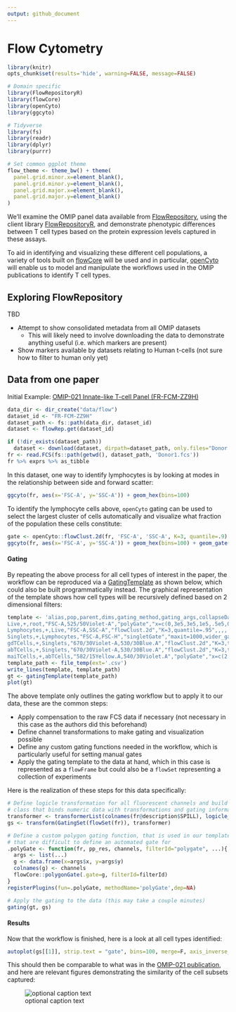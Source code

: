 ```yaml
---
output: github_document
---
```


# Flow Cytometry

```r
library(knitr)
opts_chunk$set(results='hide', warning=FALSE, message=FALSE)
```

```r
# Domain specific
library(FlowRepositoryR)
library(flowCore)
library(openCyto)
library(ggcyto)

# Tidyverse
library(fs)
library(readr)
library(dplyr)
library(purrr)
```

```r
# Set common ggplot theme
flow_theme <- theme_bw() + theme(
  panel.grid.minor.x=element_blank(),
  panel.grid.minor.y=element_blank(),
  panel.grid.major.x=element_blank(),
  panel.grid.major.y=element_blank()
)
```

We'll examine the OMIP panel data available from [FlowRepository](https://flowrepository.org/), using the client library [FlowRepositoryR](https://bioconductor.org/packages/release/bioc/html/FlowRepositoryR.html), and demonstrate phenotypic differences between T cell types based on the protein expression levels captured in these assays.

To aid in identifying and visualizing these different cell populations, a variety of tools built on [flowCore](https://bioconductor.org/packages/release/bioc/html/FlowRepositoryR.html) will be used and in particular, [openCyto](https://bioconductor.org/packages/release/bioc/html/openCyto.html) will enable us to model and manipulate the workflows used in the OMIP publications to identify T cell types.


## Exploring FlowRepository

TBD

- Attempt to show consolidated metadata from all OMIP datasets
  - This will likely need to involve downloading the data to demonstrate anything useful (i.e. which markers are present)
- Show markers available by datasets relating to Human t-cells (not sure how to filter to human only yet)


## Data from one paper

Initial Example: [OMIP-021 Innate-like T-cell Panel (FR-FCM-ZZ9H)](https://flowrepository.org/id/FR-FCM-ZZ9H)

```r
data_dir <- dir_create("data/flow")
dataset_id <- "FR-FCM-ZZ9H"
dataset_path <- fs::path(data_dir, dataset_id)
dataset <- flowRep.get(dataset_id)

if (!dir_exists(dataset_path)) 
  dataset <- download(dataset, dirpath=dataset_path, only.files="Donor.*fcs", show.progress=F)
fr <- read.FCS(fs::path(getwd(), dataset_path, 'Donor1.fcs'))
fr %>% exprs %>% as_tibble
```

In this dataset, one way to identify lymphocytes is by looking at modes in the relationship between side and forward scatter:

```r
ggcyto(fr, aes(x='FSC-A', y='SSC-A')) + geom_hex(bins=100)
```


To identify the lymphocyte cells above, ```openCyto``` gating can be used to select the largest cluster of cells automatically and visualize what fraction of the population these cells constitute:

```r
gate <- openCyto::flowClust.2d(fr, 'FSC-A', 'SSC-A', K=3, quantile=.9)
ggcyto(fr, aes(x='FSC-A', y='SSC-A')) + geom_hex(bins=100) + geom_gate(gate) + geom_stats()
```


#### Gating

By repeating the above process for all cell types of interest in the paper, the workflow can be reproduced via a [GatingTemplate](https://www.bioconductor.org/packages/devel/bioc/vignettes/openCyto/inst/doc/HowToWriteCSVTemplate.html) as shown below, which could also be built programmatically instead.  The graphical representation of the template shows how cell types will be recursively defined based on 2 dimensional filters:

```r
template <- 'alias,pop,parent,dims,gating_method,gating_args,collapseDataForGating,groupBy,preprocessing_method,preprocessing_args
Live,+,root,"FSC-A,525/50Violet-A","polyGate","x=c(0,3e5,3e5,1e5,.5e5,0),y=c(0,0,2.3,2.3,2,1.5)",,,,
Lymphocytes,+,Live,"FSC-A,SSC-A","flowClust.2d","K=3,quantile=.95",,,,
Singlets,+,Lymphocytes,"FSC-A,FSC-H","singletGate","maxit=1000,wider_gate=T,prediction_level=.999999999",,,,
gdTCells,+,Singlets,"670/30Violet-A,530/30Blue.A","flowClust.2d","K=3,target=c(2.5,2.5)",,,,
abTCells,+,Singlets,"670/30Violet-A,530/30Blue.A","flowClust.2d","K=3,target=c(2.5,1),quantile=0.95",,,,
maiTCells,+,abTCells,"582/15Yellow.A,540/30Violet.A","polyGate","x=c(2.7,5,5,2.7),y=c(2.5,2.5,5,5)",,,,'
template_path <- file_temp(ext='.csv')
write_lines(template, template_path)
gt <- gatingTemplate(template_path)
plot(gt)
```

The above template only outlines the gating workflow but to apply it to our data, these are the common steps:

- Apply compensation to the raw FCS data if necessary (not necessary in this case as the authors did this beforehand)
- Define channel transformations to make gating and visualization possible
- Define any custom gating functions needed in the workflow, which is particularly useful for setting manual gates
- Apply the gating template to the data at hand, which in this case is represented as a ```flowFrame``` but could also be a ```flowSet``` representing a collection of experiments

Here is the realization of these steps for this data specifically:

```r
# Define logicle transformation for all fluorescent channels and build a "GatingSet", which is a wrapper
# class that binds numeric data with transformations and gating information
transformer <- transformerList(colnames(fr@description$SPILL), logicle_trans())
gs <- transform(GatingSet(flowSet(fr)), transformer)

# Define a custom polygon gating function, that is used in our template to deal with situations
# that are difficult to define an automated gate for
.polyGate <- function(fr, pp_res, channels, filterId="polygate", ...){ 
  args <- list(...)
  g <- data.frame(x=args$x, y=args$y)
  colnames(g) <- channels
  flowCore::polygonGate(.gate=g, filterId=filterId)
}
registerPlugins(fun=.polyGate, methodName='polyGate',dep=NA)

# Apply the gating to the data (this may take a couple minutes)
gating(gt, gs)
```

#### Results

Now that the workflow is finished, here is a look at all cell types identified:

```r
autoplot(gs[[1]], strip.text = "gate", bins=100, merge=F, axis_inverse_trans=F) + flow_theme
```

This should then be comparable to what was in the [OMIP-021 publication](https://onlinelibrary.wiley.com/doi/full/10.1002/cyto.a.22475), and here are relevant figures demonstrating the similarity of the cell subsets captured:

![optional caption text](https://drive.google.com/uc?export=view&id=1LJ9kSIHO-PnqOy3BnP1cy0t93uw2BMrF)





